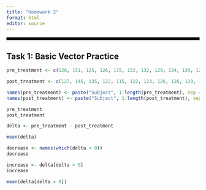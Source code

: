```yaml
---
title: "Homework 2"
format: html
editor: source
---
```


<hr style="border: 3px solid black;" />

## Task 1: Basic Vector Practice

```r
pre_treatment <- c(120, 151, 125, 126, 115, 132, 132, 129, 134, 139, 127, 122, 127, 135, 133, 128, 147, 138, 140, 132)

post_treatment <- c(127, 145, 135, 122, 115, 122, 123, 126, 126, 129, 132, 146, 120, 114, 121, 120, 128, 120, 133, 115)
```

```r
names(pre_treatment) <- paste("Subject", 1:length(pre_treatment), sep = "_")
names(post_treatment) <- paste("Subject", 1:length(post_treatment), sep = "_")

pre_treatment
post_treatment
```

```r
delta <- pre_treatment - post_treatment
```

```r
mean(delta)
```

```r
decrease <- names(which(delta < 0))
decrease
```

```r
increase <- delta[delta > 0]
increase
```
```r
mean(delta[delta < 0])
```

